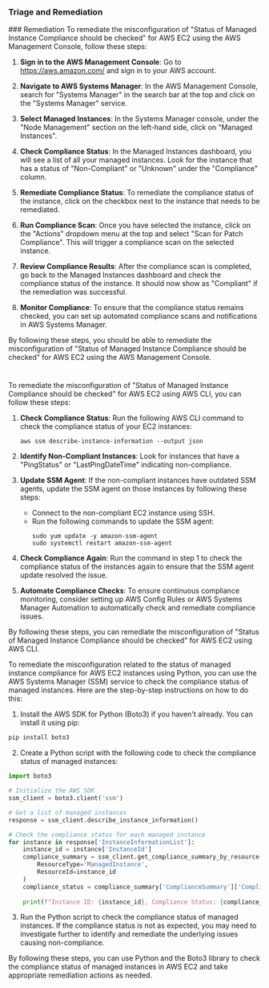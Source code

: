 
### Triage and Remediation
<Tabs>
<Tab title='Remediation'>
### Remediation

<AccordionGroup>
<Accordion title='Using Console' defaultOpen='true'>
To remediate the misconfiguration of "Status of Managed Instance Compliance should be checked" for AWS EC2 using the AWS Management Console, follow these steps:

1. **Sign in to the AWS Management Console**: Go to https://aws.amazon.com/ and sign in to your AWS account.

2. **Navigate to AWS Systems Manager**: In the AWS Management Console, search for "Systems Manager" in the search bar at the top and click on the "Systems Manager" service.

3. **Select Managed Instances**: In the Systems Manager console, under the "Node Management" section on the left-hand side, click on "Managed Instances".

4. **Check Compliance Status**: In the Managed Instances dashboard, you will see a list of all your managed instances. Look for the instance that has a status of "Non-Compliant" or "Unknown" under the "Compliance" column.

5. **Remediate Compliance Status**: To remediate the compliance status of the instance, click on the checkbox next to the instance that needs to be remediated.

6. **Run Compliance Scan**: Once you have selected the instance, click on the "Actions" dropdown menu at the top and select "Scan for Patch Compliance". This will trigger a compliance scan on the selected instance.

7. **Review Compliance Results**: After the compliance scan is completed, go back to the Managed Instances dashboard and check the compliance status of the instance. It should now show as "Compliant" if the remediation was successful.

8. **Monitor Compliance**: To ensure that the compliance status remains checked, you can set up automated compliance scans and notifications in AWS Systems Manager.

By following these steps, you should be able to remediate the misconfiguration of "Status of Managed Instance Compliance should be checked" for AWS EC2 using the AWS Management Console.

#
</Accordion>

<Accordion title='Using CLI'>
To remediate the misconfiguration of "Status of Managed Instance Compliance should be checked" for AWS EC2 using AWS CLI, you can follow these steps:

1. **Check Compliance Status**:
   Run the following AWS CLI command to check the compliance status of your EC2 instances:
   ```
   aws ssm describe-instance-information --output json
   ```

2. **Identify Non-Compliant Instances**:
   Look for instances that have a "PingStatus" or "LastPingDateTime" indicating non-compliance.

3. **Update SSM Agent**:
   If the non-compliant instances have outdated SSM agents, update the SSM agent on those instances by following these steps:
   - Connect to the non-compliant EC2 instance using SSH.
   - Run the following commands to update the SSM agent:
     ```
     sudo yum update -y amazon-ssm-agent
     sudo systemctl restart amazon-ssm-agent
     ```

4. **Check Compliance Again**:
   Run the command in step 1 to check the compliance status of the instances again to ensure that the SSM agent update resolved the issue.

5. **Automate Compliance Checks**:
   To ensure continuous compliance monitoring, consider setting up AWS Config Rules or AWS Systems Manager Automation to automatically check and remediate compliance issues.

By following these steps, you can remediate the misconfiguration of "Status of Managed Instance Compliance should be checked" for AWS EC2 using AWS CLI.
</Accordion>

<Accordion title='Using Python'>
To remediate the misconfiguration related to the status of managed instance compliance for AWS EC2 instances using Python, you can use the AWS Systems Manager (SSM) service to check the compliance status of managed instances. Here are the step-by-step instructions on how to do this:

1. Install the AWS SDK for Python (Boto3) if you haven't already. You can install it using pip:

```bash
pip install boto3
```

2. Create a Python script with the following code to check the compliance status of managed instances:

```python
import boto3

# Initialize the AWS SDK
ssm_client = boto3.client('ssm')

# Get a list of managed instances
response = ssm_client.describe_instance_information()

# Check the compliance status for each managed instance
for instance in response['InstanceInformationList']:
    instance_id = instance['InstanceId']
    compliance_summary = ssm_client.get_compliance_summary_by_resource(
        ResourceType='ManagedInstance',
        ResourceId=instance_id
    )
    compliance_status = compliance_summary['ComplianceSummary']['ComplianceType']
    
    print(f"Instance ID: {instance_id}, Compliance Status: {compliance_status}")
```

3. Run the Python script to check the compliance status of managed instances. If the compliance status is not as expected, you may need to investigate further to identify and remediate the underlying issues causing non-compliance.

By following these steps, you can use Python and the Boto3 library to check the compliance status of managed instances in AWS EC2 and take appropriate remediation actions as needed.
</Accordion>

</AccordionGroup>
</Tab>
</Tabs>
